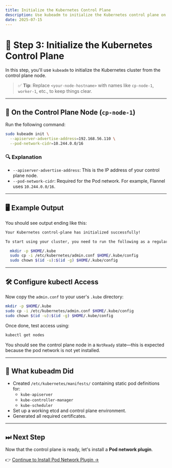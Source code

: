 ```yaml
---
title: Initialize the Kubernetes Control Plane
description: Use kubeadm to initialize the Kubernetes control plane on the master node.
date: 2025-07-15
---
```



# 🧭 Step 3: Initialize the Kubernetes Control Plane

In this step, you'll use `kubeadm` to initialize the Kubernetes cluster from the control plane node.

> ✅ **Tip**: Replace `<your-node-hostname>` with names like `cp-node-1`, `worker-1`, etc., to keep things clear.

---

## 📍 On the Control Plane Node (`cp-node-1`)

Run the following command:

```bash
sudo kubeadm init \
  --apiserver-advertise-address=192.168.56.110 \
  --pod-network-cidr=10.244.0.0/16
```

### 🔍 Explanation

- `--apiserver-advertise-address`: This is the IP address of your control plane node.
- `--pod-network-cidr`: Required for the Pod network. For example, Flannel uses `10.244.0.0/16`.

---

## 🖥️ Example Output

You should see output ending like this:

```bash
Your Kubernetes control-plane has initialized successfully!

To start using your cluster, you need to run the following as a regular user:

  mkdir -p $HOME/.kube
  sudo cp -i /etc/kubernetes/admin.conf $HOME/.kube/config
  sudo chown $(id -u):$(id -g) $HOME/.kube/config
```

---

## 🛠 Configure kubectl Access

Now copy the `admin.conf` to your user's `.kube` directory:

```bash
mkdir -p $HOME/.kube
sudo cp -i /etc/kubernetes/admin.conf $HOME/.kube/config
sudo chown $(id -u):$(id -g) $HOME/.kube/config
```

Once done, test access using:

```bash
kubectl get nodes
```

You should see the control plane node in a `NotReady` state—this is expected because the pod network is not yet installed.

---

## 🔧 What kubeadm Did

- Created `/etc/kubernetes/manifests/` containing static pod definitions for:
  - `kube-apiserver`
  - `kube-controller-manager`
  - `kube-scheduler`
- Set up a working etcd and control plane environment.
- Generated all required certificates.

---

## ⏭ Next Step

Now that the control plane is ready, let's install a **Pod network plugin**.

👉 [Continue to Install Pod Network Plugin →](/docs/kubernetes/install-pod-network)
